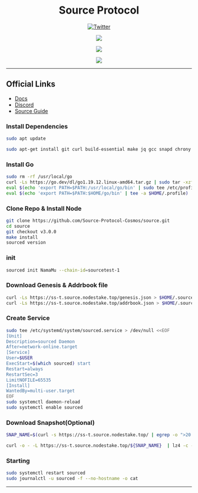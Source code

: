 <div align="center">

# Source Protocol

[![Twitter](https://img.shields.io/twitter/follow/megumii?style=social)](https://twitter.com/megumii_tez)

[![](https://img.shields.io/static/v1?label=Telegram&message=%E2%9D%A4&logo=Telegram&color=%23e609e6)](https://KatouMegumi.t.me)

[![](https://img.shields.io/static/v1?label=Discord&message=%E2%9D%A4&logo=Discord&color=%23e609e6)](https://discordapp.com/users/873803230042263563)

[![](https://komarev.com/ghpvc/?username=Megumiiiiii&color=e609e6&style=plastic&label=Visitors)]()

</div>

---

## Official Links
- [Docs](https://github.com/Source-Protocol-Cosmos/testnets)
- [Discord](https://discord.gg/fjn3xyTkkY)
- [Source Guide](https://nodestake.top/source)


### Install Dependencies

```sh filename="update system" copy
sudo apt update

sudo apt-get install git curl build-essential make jq gcc snapd chrony lz4 tmux unzip bc -y
```

### Install Go

```sh filename="install go" copy
sudo rm -rf /usr/local/go
curl -Ls https://go.dev/dl/go1.19.12.linux-amd64.tar.gz | sudo tar -xzf - -C /usr/local
eval $(echo 'export PATH=$PATH:/usr/local/go/bin' | sudo tee /etc/profile.d/golang.sh)
eval $(echo 'export PATH=$PATH:$HOME/go/bin' | tee -a $HOME/.profile)
```

### Clone Repo & Install Node

```sh filename="install node" copy
git clone https://github.com/Source-Protocol-Cosmos/source.git
cd source
git checkout v3.0.0
make install
sourced version
```

### init

```sh filename="init" copy
sourced init NamaMu --chain-id=sourcetest-1
```

### Download Genesis & Addrbook file

```sh filename="download" copy
curl -Ls https://ss-t.source.nodestake.top/genesis.json > $HOME/.source/config/genesis.json 
curl -Ls https://ss-t.source.nodestake.top/addrbook.json > $HOME/.source/config/addrbook.json
```

### Create Service

```sh filename="service" copy
sudo tee /etc/systemd/system/sourced.service > /dev/null <<EOF
[Unit]
Description=sourced Daemon
After=network-online.target
[Service]
User=$USER
ExecStart=$(which sourced) start
Restart=always
RestartSec=3
LimitNOFILE=65535
[Install]
WantedBy=multi-user.target
EOF
sudo systemctl daemon-reload
sudo systemctl enable sourced
```

### Download Snapshot(Optional)

```sh filename="snapshot" copy
SNAP_NAME=$(curl -s https://ss-t.source.nodestake.top/ | egrep -o ">20.*\.tar.lz4" | tr -d ">")

curl -o - -L https://ss-t.source.nodestake.top/${SNAP_NAME}  | lz4 -c -d - | tar -x -C $HOME/.source
```

### Starting

```sh filename="start" copy
sudo systemctl restart sourced
sudo journalctl -u sourced -f --no-hostname -o cat
```

---